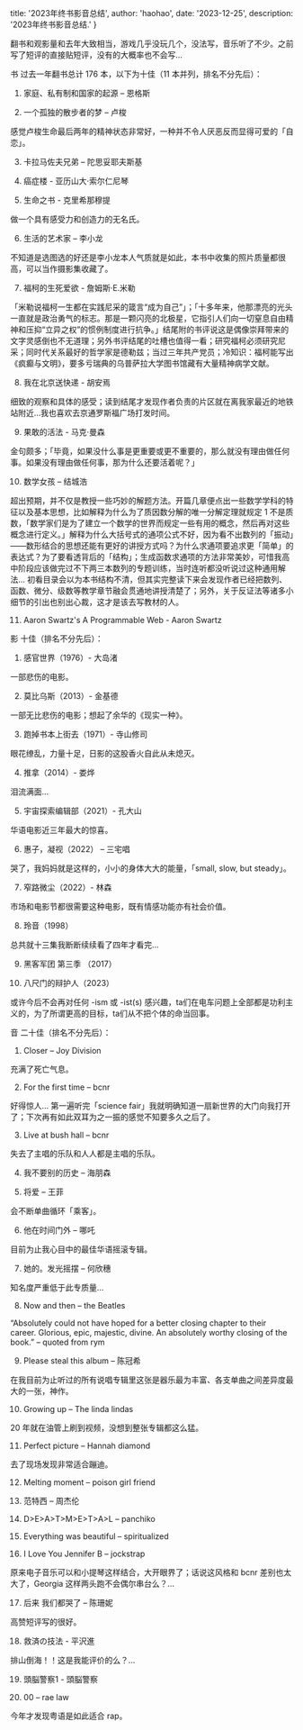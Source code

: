 
  title: '2023年终书影音总结',
  author: 'haohao',
  date: '2023-12-25',
  description: '2023年终书影音总结.'
}


<!-- content starts here -->

翻书和观影量和去年大致相当，游戏几乎没玩几个，没法写，音乐听了不少。之前写了短评的直接贴短评，没有的大概率也不会写…

书
过去一年翻书总计 176 本，以下为十佳（11 本并列，排名不分先后）：

1. 家庭、私有制和国家的起源 – 恩格斯

2. 一个孤独的散步者的梦 – 卢梭

感觉卢梭生命最后两年的精神状态非常好，一种并不令人厌恶反而显得可爱的「自恋」。

3. 卡拉马佐夫兄弟 – 陀思妥耶夫斯基

4. 癌症楼 - 亚历山大·索尔仁尼琴

5. 生命之书 - 克里希那穆提

做一个具有感受力和创造力的无名氏。

6. 生活的艺术家 – 李小龙

不知道是选图选的好还是李小龙本人气质就是如此，本书中收集的照片质量都很高，可以当作摄影集收藏了。

7. 福柯的生死爱欲 - 詹姆斯·E.米勒

「米勒说福柯一生都在实践尼采的箴言“成为自己”」；「十多年来，他那漂亮的光头一直就是政治勇气的标志。那是一颗闪亮的北极星，它指引人们向一切窒息自由精神和压抑“立异之权”的惯例制度进行抗争。」结尾附的书评说这是偶像崇拜带来的文字灵感倒也不无道理；另外书评结尾的吐槽也值得一看；研究福柯必须研究尼采；同时代关系最好的哲学家是德勒兹；当过三年共产党员；冷知识：福柯能写出《疯癫与文明》，要多亏瑞典的乌普萨拉大学图书馆藏有大量精神病学文献。

8. 我在北京送快递 - 胡安焉

细致的观察和具体的感受；读到结尾才发现作者负责的片区就在离我家最近的地铁站附近…我也喜欢去京通罗斯福广场打发时间。

9. 果敢的活法 - 马克·曼森

金句颇多；「毕竟，如果没什么事是更重要或更不重要的，那么就没有理由做任何事。如果没有理由做任何事，那为什么还要活着呢？」

10. 数学女孩 – 结城浩

超出预期，并不仅是教授一些巧妙的解题方法。开篇几章便点出一些数学学科的特征以及基本思想，比如解释为什么为了质因数分解的唯一分解定理就规定 1 不是质数，「数学家们是为了建立一个数学的世界而规定一些有用的概念，然后再对这些概念进行定义。」解释为什么大括号式的通项公式不好，因为看不出数列的「振动」——数形结合的思想还能有更好的讲授方式吗？为什么求通项要追求更「简单」的表达式？为了要看透背后的「结构」；生成函数求通项的方法非常美妙，可惜我高中阶段应该做完过不下两三本数列的专题训练，当时连听都没听说过这种通用解法... 初看目录会以为本书结构不清，但其实完整读下来会发现作者已经把数列、函数、微分、级数等教学章节融会贯通地讲授清楚了；另外，关于反证法等诸多小细节的引出也别出心裁，这才是该去写教材的人。

11. Aaron Swartz's A Programmable Web - Aaron Swartz

影
十佳（排名不分先后）：

1. 感官世界（1976）- 大岛渚

一部悲伤的电影。

2. 莫比乌斯（2013）- 金基德

一部无比悲伤的电影；想起了余华的《现实一种》。

3. 跑掉书本上街去（1971）- 寺山修司

眼花缭乱，力量十足，日影的这股香火自此从未熄灭。

4. 推拿（2014）- 娄烨

泪流满面…

5. 宇宙探索编辑部（2021）- 孔大山

华语电影近三年最大的惊喜。

6. 惠子，凝视（2022） – 三宅唱

哭了，我妈妈就是这样的，小小的身体大大的能量，「small, slow, but steady」。

7. 窄路微尘（2022）- 林森

市场和电影节都很需要这种电影，既有情感功能亦有社会价值。

8. 玲音（1998）

总共就十三集我断断续续看了四年才看完…

9. 黑客军团 第三季 （2017）

10. 八尺门的辩护人（2023）

或许今后不会再对任何 -ism 或 -ist(s) 感兴趣，ta们在电车问题上全部都是功利主义的，为了所谓更高的目标，ta们从不把个体的命当回事。

音
二十佳（排名不分先后）：

1. Closer – Joy Division

充满了死亡气息。

2. For the first time – bcnr

好得惊人… 第一遍听完「science fair」我就明确知道一扇新世界的大门向我打开了；下次再有如此双耳为之一振的感觉不知要多久之后了。

3. Live at bush hall – bcnr

失去了主唱的乐队和人人都是主唱的乐队。

4. 我不要别的历史 – 海朋森

5. 将爱 – 王菲

会不断单曲循环「乘客」。

6. 他在时间门外 – 哪吒

目前为止我心目中的最佳华语摇滚专辑。

7. 她的。发光摇摆 – 何欣穗

知名度严重低于此专质量…

8. Now and then – the Beatles

“Absolutely could not have hoped for a better closing chapter to their career. Glorious, epic, majestic, divine. An absolutely worthy closing of the book.” – quoted from rym

9. Please steal this album – 陈冠希

在我目前为止听过的所有说唱专辑里这张是器乐最为丰富、各支单曲之间差异度最大的一张，神作。

10. Growing up – The linda lindas

20 年就在油管上刷到视频，没想到整张专辑都这么猛。

11. Perfect picture – Hannah diamond

去了现场发现非常适合蹦迪。

12. Melting moment – poison girl friend

13. 范特西 – 周杰伦

14. D>E>A>T>M>E>T>A>L – panchiko

15. Everything was beautiful – spiritualized

16. I Love You Jennifer B – jockstrap

原来电子音乐可以和小提琴这样结合，大开眼界了；话说这风格和 bcnr 差别也太大了，Georgia 这样两头跑不会偶尔串台么？…

17. 后来 我们都哭了 – 陈珊妮

高赞短评写的很好。

18. 救済の技法 - 平沢進

排山倒海！！这是我能评价的么？…

19. 頭脳警察1 - 頭脳警察

20. 00 – rae law

今年才发现粤语是如此适合 rap。
